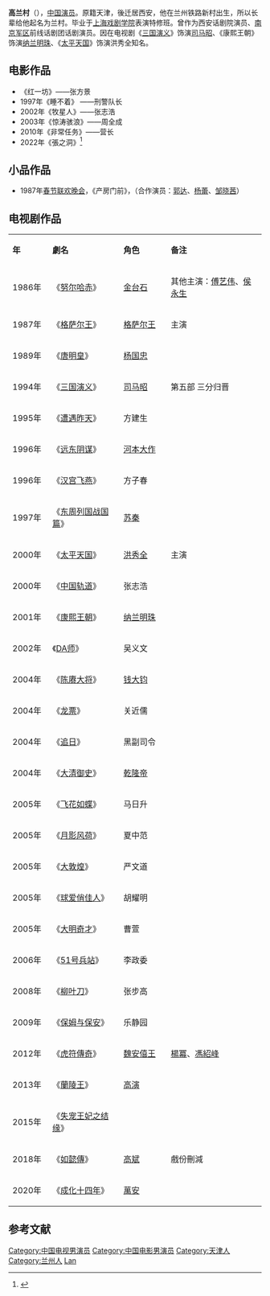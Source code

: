 {{藝人
|姓名 = 高兰村
|類型 = 男演員
|圖片 = 
|圖片尺寸 = 
|圖片簡介 = 
|原名 = 
|外文名 = 
|外文 =  
|羅馬拼音 = 
|英文名 = 
|暱稱 = 
|其他藝名 = 
|國籍 = {{PRC}}
|民族 = 汉族
|籍貫 = [[天津市|天津市]][[武清区|武清区]]
|出生日期 = {{birth_date_and age|1956|10|1}}
|出生地點 = {{CHN-1949}}[[甘肃省|甘肃省]][[兰州市|兰州市]]
|逝世日期 = 
|逝世地點 = 
|職業 = [[演員|演員]] 
|語言 = 
|教育程度 = 
|宗教信仰 =
|配偶 = 
|兒女 = 
|父母 = 
|出生地 = 
|出道作 = 
|唱片公司 = 
|經紀公司 = 
|網站 = 
|相關團體 = 
|獎項 = 
|IMDb = 7111818
}}
'''高兰村'''（{{bd|1956年|10月1日||catIdx=G}}），[[中国|中国]][[演员|演员]]。原籍天津，後迁居西安，他在兰州铁路新村出生，所以长辈给他起名为兰村。毕业于[[上海戏剧学院|上海戏剧学院]]表演特修班。曾作为西安话剧院演员、[[南京军区|南京军区]]前线话剧团话剧演员。因在电视剧《[[三国演义_(电视剧)|三国演义]]》饰演[[司马昭|司马昭]]、《康熙王朝》饰演[[纳兰明珠|纳兰明珠]]、《[[太平天国_(2000年电视剧)|太平天国]]》饰演洪秀全知名。

==电影作品==
*《红一坊》——张方景
*1997年《睡不着》 ——刑警队长
*2002年《牧星人》——张志浩 
*2003年《惊涛骇浪》——周全成
*2010年《非常任务》——营长
*2022年《張之洞》<ref>{{cite news |title=电影《张之洞》首日票房仅117元 |url=http://szb.dlxww.com/dlwb/html/2022-01/11/content_1643849.htm?div=-1 |accessdate=2022-01-12 |archive-date=2022-01-12 |archive-url=https://web.archive.org/web/20220112005235/http://szb.dlxww.com/dlwb/html/2022-01/11/content_1643849.htm?div=-1 |dead-url=no }}</ref>

==小品作品==
*1987年[[春节联欢晚会|春节联欢晚会]]，《产房门前》，（合作演员：[[郭达|郭达]]、[[杨蕾|杨蕾]]、[[邹晓茜|邹晓茜]]）
==电视剧作品==
{|class="wikitable" width="50%"
|- style="background:snow; color:black" align=center
|style="width:5%"|'''年'''||style="width:15%"|'''劇名'''||style="width:10%"|'''角色'''||style="width:20%"|'''备注'''
|-
|1986年||《[[努尔哈赤_(电视剧)|努尔哈赤]]》||[[金台石|金台石]]||其他主演：[[傅艺伟|傅艺伟]]、[[侯永生|侯永生]]
|-
|1987年||《[[格萨尔王_(电视剧)|格萨尔王]]》||[[格萨尔王|格萨尔王]]||主演
|-
|1989年||《[[唐明皇_(电视剧)|唐明皇]]》||[[杨国忠|杨国忠]]||
|-
|1994年||《[[三国演义_(电视剧)|三国演义]]》||[[司马昭|司马昭]]||第五部 三分归晋
|-
|1995年||《[[遭遇昨天|遭遇昨天]]》||方建生||
|-
|1996年||《[[远东阴谋|远东阴谋]]》||[[河本大作|河本大作]]||
|-
|1996年||《[[汉宫飞燕|汉宫飞燕]]》||方子春||
|-
|1997年||《[[东周列国战国篇|东周列国战国篇]]》||[[苏秦|苏秦]]||
|-
|2000年||《[[太平天国_(2000年电视剧)|太平天国]]》||[[洪秀全|洪秀全]]||主演
|-
|2000年||《[[中国轨道|中国轨道]]》||张志浩||
|-
|2001年||《[[康熙王朝|康熙王朝]]》||[[纳兰明珠|纳兰明珠]]||
|-
|2002年||《[[DA师|DA师]]》||吴义文||
|-
|2004年||《[[陈赓大将|陈赓大将]]》||[[钱大钧|钱大钧]]||
|-
|2004年||《[[龙票|龙票]]》||关近儒||
|-
|2004年||《[[追日|追日]]》||黑副司令||
|-
|2004年||《[[大清御史|大清御史]]》||[[乾隆帝|乾隆帝]]||
|-
|2005年||《[[飞花如蝶|飞花如蝶]]》||马日升||
|-
|2005年||《[[月影风荷|月影风荷]]》||夏中范||
|-
|2005年||《[[大敦煌|大敦煌]]》||严文道||
|-
|2005年||《[[球爱俏佳人|球爱俏佳人]]》||胡耀明||
|-
|2005年||《[[大明奇才|大明奇才]]》||曹萱||
|-
|2006年||《[[51号兵站|51号兵站]]》||李政委||
|-
|2008年||《[[柳叶刀|柳叶刀]]》||张步高||
|-
|2009年||《[[保姆与保安|保姆与保安]]》||乐静园||
|-
|2012年||《[[虎符傳奇|虎符傳奇]]》||[[魏安僖王|魏安僖王]]||[[楊冪|楊冪]]、[[馮紹峰|馮紹峰]]
|-
|2013年||《[[蘭陵王|蘭陵王]]》||[[高演|高演]]||
|-
|2015年||《[[失宠王妃之结缘|失宠王妃之结缘]]》|| ||
|-
|2018年||《[[如懿傳|如懿傳]]》|| [[高斌|高斌]] || 戲份刪減
|-
|2020年||《[[成化十四年_(电视剧)|成化十四年]]》|| [[萬安_(正統進士)|萬安]] || 
|}

==参考文献==
{{reflist}}

{{DEFAULTSORT:gao lancun}}
[[Category:中国电视男演员|Category:中国电视男演员]]
[[Category:中国电影男演员|Category:中国电影男演员]]
[[Category:天津人|Category:天津人]]
[[Category:兰州人|Category:兰州人]]
[[Category:高姓|Lan]]